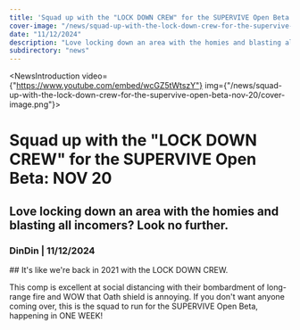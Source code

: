 ```yaml
---
title: 'Squad up with the "LOCK DOWN CREW" for the SUPERVIVE Open Beta: NOV 20'
cover-image: "/news/squad-up-with-the-lock-down-crew-for-the-supervive-open-beta-nov-20/cover-image.png"
date: "11/12/2024"
description: "Love locking down an area with the homies and blasting all incomers? Look no further."
subdirectory: "news"
---
```


<NewsIntroduction video={"https://www.youtube.com/embed/wcGZ5tWtszY"} img={"/news/squad-up-with-the-lock-down-crew-for-the-supervive-open-beta-nov-20/cover-image.png"}>
  # Squad up with the "LOCK DOWN CREW" for the SUPERVIVE Open Beta: NOV 20

  ## Love locking down an area with the homies and blasting all incomers? Look no further.

  ### DinDin | 11/12/2024
</NewsIntroduction>

<NewsContent>
  ## It's like we're back in 2021 with the LOCK DOWN CREW.

  This comp is excellent at social distancing with their bombardment of long-range fire and WOW that Oath 
  shield is annoying. If you don't want anyone coming over, this is the squad to run for the SUPERVIVE Open 
  Beta, happening in ONE WEEK!
</NewsContent>


